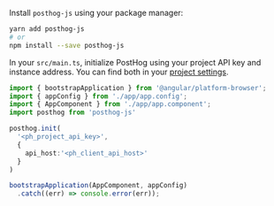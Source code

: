 Install `posthog-js` using your package manager:

```bash
yarn add posthog-js
# or
npm install --save posthog-js
```

In your `src/main.ts`, initialize PostHog using your project API key and instance address. You can find both in your [project settings](https://us.posthog.com/project/settings).  

```ts file=main.ts
import { bootstrapApplication } from '@angular/platform-browser';
import { appConfig } from './app/app.config';
import { AppComponent } from './app/app.component';
import posthog from 'posthog-js'

posthog.init(
  '<ph_project_api_key>',
  {
    api_host:'<ph_client_api_host>'
  }
)

bootstrapApplication(AppComponent, appConfig)
  .catch((err) => console.error(err));
```